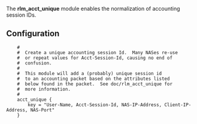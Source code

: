 The '''rlm_acct_unique''' module enables the normalization of accounting session IDs.

{{Default in the server source|src/modules/rlm_acct_unique/}}

==Configuration==

{{Default in the server source|raddb/modules/acct_unique}}

<pre>
	#
	#  Create a unique accounting session Id.  Many NASes re-use
	#  or repeat values for Acct-Session-Id, causing no end of
	#  confusion.
	#
	#  This module will add a (probably) unique session id 
	#  to an accounting packet based on the attributes listed
	#  below found in the packet.  See doc/rlm_acct_unique for
	#  more information.
	#
	acct_unique {
		key = "User-Name, Acct-Session-Id, NAS-IP-Address, Client-IP-Address, NAS-Port"
	}
</pre>
